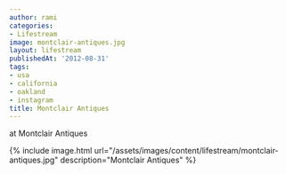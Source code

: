 ```yaml
---
author: rami
categories:
- Lifestream
image: montclair-antiques.jpg
layout: lifestream
publishedAt: '2012-08-31'
tags:
- usa
- california
- oakland
- instagram
title: Montclair Antiques
---
```


at Montclair Antiques

{% include image.html url="/assets/images/content/lifestream/montclair-antiques.jpg" description="Montclair Antiques" %}